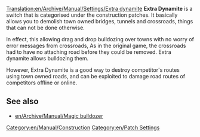 [[Translation:en/Archive/Manual/Settings/Extra dynamite]]
'''Extra Dynamite''' is a switch that is categorised under the construction patches. It basically allows you to demolish town owned bridges, tunnels and crossroads, things that can not be done otherwise. 

In effect, this allowing drag and drop bulldozing over towns with no worry of error messages from crossroads, As in the original game, the crossroads had to have no attaching road before they could be removed. Extra dynamite allows bulldozing them.

However, Extra Dynamite is a good way to destroy competitor's routes using town owned roads, and can be exploited to damage road routes of competitors offline or online.

==See also==
* [[en/Archive/Manual/Magic bulldozer]]

[[Category:en/Manual/Construction]]
[[Category:en/Patch Settings]]